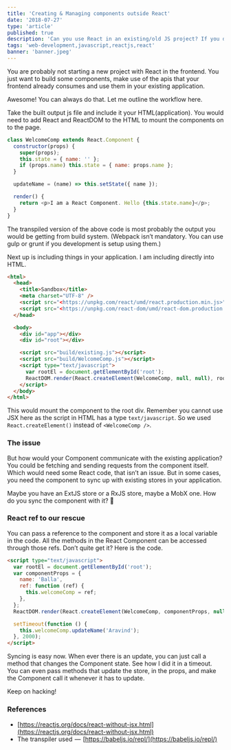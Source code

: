 ```yaml
---
title: 'Creating & Managing components outside React'
date: '2018-07-27'
type: 'article'
published: true
description: 'Can you use React in an existing/old JS project? If you do, how do you manage the components?'
tags: 'web-development,javascript,reactjs,react'
banner: 'banner.jpeg'
---
```


You are probably not starting a new project with React in the frontend. You just want to build some components, make use of the apis that your frontend already consumes and use them in your existing application.

Awesome! You can always do that. Let me outline the workflow here.

Take the built output js file and include it your HTML(application). You would need to add React and ReactDOM to the HTML to mount the components on to the page.

```javascript
class WelcomeComp extends React.Component {
  constructor(props) {
    super(props);
    this.state = { name: '' };
    if (props.name) this.state = { name: props.name };
  }

  updateName = (name) => this.setState({ name });

  render() {
    return <p>I am a React Component. Hello {this.state.name}</p>;
  }
}
```

The transpiled version of the above code is most probably the output you would be getting from build system. (Webpack isn’t mandatory. You can use gulp or grunt if you development is setup using them.)

Next up is including things in your application. I am including directly into HTML.

```html
<html>
  <head>
    <title>Sandbox</title>
    <meta charset="UTF-8" />
    <script src="<https://unpkg.com/react/umd/react.production.min.js>"></script>
    <script src="<https://unpkg.com/react-dom/umd/react-dom.production.min.js>"></script>
  </head>

  <body>
    <div id="app"></div>
    <div id="root"></div>

    <script src="build/existing.js"></script>
    <script src="build/WelcomeComp.js"></script>
    <script type="text/javascript">
      var rootEl = document.getElementById('root');
      ReactDOM.render(React.createElement(WelcomeComp, null, null), rootEl);
    </script>
  </body>
</html>
```

This would mount the component to the root div. Remember you cannot use JSX here as the script in HTML has a type `text/javascript`. So we used `React.createElement()` instead of `<WelcomeComp />`.

### The issue

But how would your Component communicate with the existing application? You could be fetching and sending requests from the component itself. Which would need some React code, that isn’t an issue. But in some cases, you need the component to sync up with existing stores in your application.

Maybe you have an ExtJS store or a RxJS store, maybe a MobX one. How do you sync the component with it? 🤔

### React ref to our rescue

You can pass a reference to the component and store it as a local variable in the code. All the methods in the React Component can be accessed through those refs. Don’t quite get it? Here is the code.

```html
<script type="text/javascript">
  var rootEl = document.getElementById('root');
  var componentProps = {
    name: 'Balla',
    ref: function (ref) {
      this.welcomeComp = ref;
    },
  };
  ReactDOM.render(React.createElement(WelcomeComp, componentProps, null), rootEl);

  setTimeout(function () {
    this.welcomeComp.updateName('Aravind');
  }, 2000);
</script>
```

Syncing is easy now. When ever there is an update, you can just call a method that changes the Component state. See how I did it in a timeout. You can even pass methods that update the store, in the props, and make the Component call it whenever it has to update.

Keep on hacking!

### References

- [https://reactjs.org/docs/react-without-jsx.html](https://reactjs.org/docs/react-without-jsx.html)
- The transpiler used  —  [https://babeljs.io/repl/](https://babeljs.io/repl/)
